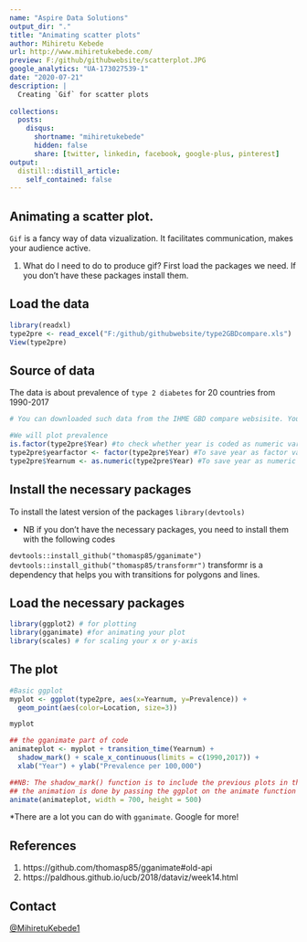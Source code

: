 ```yaml
---
name: "Aspire Data Solutions"
output_dir: "."
title: "Animating scatter plots"
author: Mihiretu Kebede
url: http://www.mihiretukebede.com/ 
preview: F:/github/githubwebsite/scatterplot.JPG
google_analytics: "UA-173027539-1"
date: "2020-07-21"
description: |
  Creating `Gif` for scatter plots
  
collections:
  posts:
    disqus: 
      shortname: "mihiretukebede"
      hidden: false
      share: [twitter, linkedin, facebook, google-plus, pinterest]
output:
  distill::distill_article:
    self_contained: false
---
```


## Animating a scatter plot.

`Gif` is a fancy way of data vizualization. It facilitates communication, makes your audience active. 

1. What do I need to do to produce gif? 
First load the packages we need. 
If you don't have these packages install them. 

## Load the data 

```r
library(readxl)
type2pre <- read_excel("F:/github/githubwebsite/type2GBDcompare.xls")
View(type2pre)
```

## Source of data 
The data is about prevalence of `type 2 diabetes` for 20 countries from 1990-2017

```r
# You can downloaded such data from the IHME GBD compare websisite. You can select any indicator(prevalence, DALYs, mortality, etc). Check their website [GBD](https://vizhub.healthdata.org/gbd-compare/) 

#We will plot prevalence 
is.factor(type2pre$Year) #to check whether year is coded as numeric variable
type2pre$yearfactor <- factor(type2pre$Year) #To save year as factor variable
type2pre$Yearnum <- as.numeric(type2pre$Year) #To save year as numeric variable
```

## Install the necessary packages 
To install the latest version of the packages 
`library(devtools)` 

- NB if you don't have the necessary packages, you need to install them with the following codes

`devtools::install_github("thomasp85/gganimate")`
`devtools::install_github("thomasp85/transformr")` transformr is a dependency that helps you with transitions for polygons and lines. 

## Load the necessary packages

```r
library(ggplot2) # for plotting 
library(gganimate) #for animating your plot
library(scales) # for scaling your x or y-axis 

```

## The plot
```r
#Basic ggplot
myplot <- ggplot(type2pre, aes(x=Yearnum, y=Prevalence)) + 
  geom_point(aes(color=Location, size=3))

myplot

## the gganimate part of code
animateplot <- myplot + transition_time(Yearnum) +
  shadow_mark() + scale_x_continuous(limits = c(1990,2017)) + 
  xlab("Year") + ylab("Prevalence per 100,000")

##NB: The shadow_mark() function is to include the previous plots in the scatter plot.Then each point moves across the variable that passess through the transition_time() function
## the animation is done by passing the ggplot on the animate function of gganimate
animate(animateplot, width = 700, height = 500)

```

*There are a lot you can do with `gganimate`. Google for more!

## References 
1. https://github.com/thomasp85/gganimate#old-api
2. https://paldhous.github.io/ucb/2018/dataviz/week14.html 

## Contact 
[@MihiretuKebede1](https://twitter.com/MihiretuKebede1) 